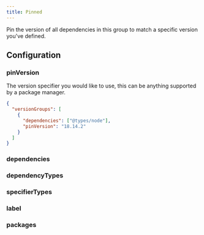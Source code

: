 ```yaml
---
title: Pinned
---
```



Pin the version of all dependencies in this group to match a specific version you've defined.

## Configuration

### pinVersion <Badge text="Required" variant="danger" />

The version specifier you would like to use, this can be anything supported by a package manager.

```json title=".syncpackrc.json"
{
  "versionGroups": [
    {
      "dependencies": ["@types/node"],
      "pinVersion": "18.14.2"
    }
  ]
}
```

### dependencies <Badge text="Optional" variant="note" />

<Dependencies />

### dependencyTypes <Badge text="Optional" variant="note" />

<DependencyTypes />

### specifierTypes <Badge text="Optional" variant="note" />

<SpecifierTypes />

### label <Badge text="Optional" variant="note" />

<Label />

### packages <Badge text="Optional" variant="note" />

<Packages />
